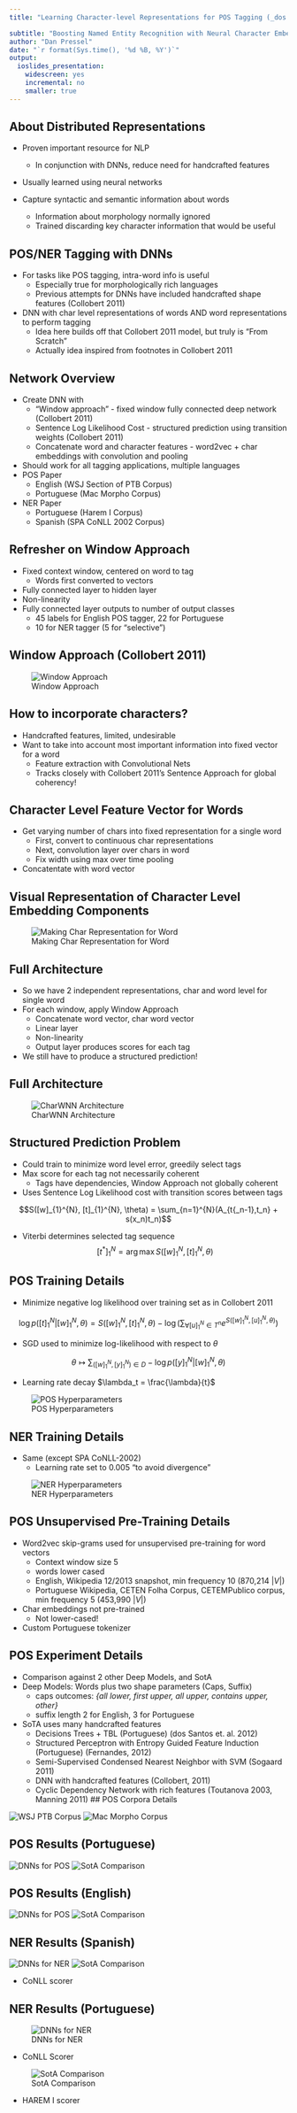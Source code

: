 ```yaml
---
title: "Learning Character-level Representations for POS Tagging (_dos Santos, Zadrozny_)"

subtitle: "Boosting Named Entity Recognition with Neural Character Embeddings (_dos Santos, Guimaraes_)"
author: "Dan Pressel"
date: "`r format(Sys.time(), '%d %B, %Y')`"
output:
  ioslides_presentation:
    widescreen: yes
    incremental: no
    smaller: true
---
```



## About Distributed Representations

  - Proven important resource for NLP
    - In conjunction with DNNs, reduce need for handcrafted features

  - Usually learned using neural networks

  - Capture syntactic and semantic information about words
    - Information about morphology normally ignored
    - Trained discarding key character information that would be useful

## POS/NER Tagging with DNNs

  - For tasks like POS tagging, intra-word info is useful
      - Especially true for morphologically rich languages
      - Previous attempts for DNNs have included handcrafted shape features (Collobert 2011)

  - DNN with char level representations of words AND word representations to perform tagging
    - Idea here builds off that Collobert 2011 model, but truly is "From Scratch"
    - Actually idea inspired from footnotes in Collobert 2011

## Network Overview

  - Create DNN with
     - "Window approach" - fixed window fully connected deep network (Collobert 2011)
     - Sentence Log Likelihood Cost - structured prediction using transition weights (Collobert 2011)
     - Concatenate word and character features - word2vec + char embeddings with convolution and pooling 

  - Should work for all tagging applications, multiple languages
  - POS Paper
    - English (WSJ Section of PTB Corpus)
    - Portuguese (Mac Morpho Corpus)
  - NER Paper
    - Portuguese (Harem I Corpus)
    - Spanish (SPA CoNLL 2002 Corpus)

## Refresher on Window Approach

  - Fixed context window, centered on word to tag
    - Words first converted to vectors
  - Fully connected layer to hidden layer
  - Non-linearity
  - Fully connected layer outputs to number of output classes
    - 45 labels for English POS tagger, 22 for Portuguese
    - 10 for NER tagger (5 for "selective")
  
## Window Approach (Collobert 2011)

![Window Approach](figure/window-approach.png)

## How to incorporate characters?

  - Handcrafted features, limited, undesirable
  - Want to take into account most important information into fixed vector for a word
    - Feature extraction with Convolutional Nets
    - Tracks closely with Collobert 2011's Sentence Approach for global coherency!

## Character Level Feature Vector for Words

  - Get varying number of chars into fixed representation for a single word
    - First, convert to continuous char representations
    - Next, convolution layer over chars in word
    - Fix width using max over time pooling
  - Concatentate with word vector

## Visual Representation of Character Level Embedding Components

![Making Char Representation for Word](figure/charnn.png)

## Full Architecture

  - So we have 2 independent representations, char and word level for single word
  - For each window, apply Window Approach
    - Concatenate word vector, char word vector
    - Linear layer
    - Non-linearity
    - Output layer produces scores for each tag
  - We still have to produce a structured prediction!

## Full Architecture

![CharWNN Architecture](figure/charwnn.png)

## Structured Prediction Problem
  - Could train to minimize word level error, greedily select tags
  - Max score for each tag not necessarily coherent
    - Tags have dependencies, Window Approach not globally coherent
  - Uses Sentence Log Likelihood cost with transition scores between tags

$$S([w]_{1}^{N}, [t]_{1}^{N}, \theta) = \sum_{n=1}^{N}(A_{t{_n-1},t_n} + s(x_n)t_n)$$

  - Viterbi determines selected tag sequence
$$[t^*]_{1}^{N} = \arg \max S([w]_{1}^{N}, [t]_{1}^{N}, \theta)$$

## POS Training Details

  - Minimize negative log likelihood over training set as in Collobert 2011

$$\log p([t]_{1}^{N} | [w]_{1}^{N}, \theta) = S([w]_{1}^{N}, [t]_{1}^{N}, \theta) - \log( \sum_{\forall [u]_{1}^{N} \in T^n} e^{S([w]_{1}^{N}, [u]_{1}^{N}, \theta)})$$

  - SGD used to minimize log-likelihood with respect to $\theta$

$$\theta \mapsto \sum_{([w]_{1}^{N}, [y]_{1}^{N}) \in D} -\log p([y]_{1}^{N}|[w]_{1}^{N},\theta)$$

  - Learning rate decay $\lambda_t = \frac{\lambda}{t}$

![POS Hyperparameters](figure/poshyper.png)

## NER Training Details

 - Same (except SPA CoNLL-2002)
   - Learning rate set to 0.005 "to avoid divergence"
 
 ![NER Hyperparameters](figure/nerhyper.png)

## POS Unsupervised Pre-Training Details
  - Word2vec skip-grams used for unsupervised pre-training for word vectors
    - Context window size 5
    - words lower cased
    - English, Wikipedia 12/2013 snapshot, min frequency 10 (870,214 $|V|$)
    - Portuguese Wikipedia, CETEN Folha Corpus, CETEMPublico corpus, min frequency 5 (453,990 $|V|$)
  - Char embeddings not pre-trained
    - Not lower-cased!
  - Custom Portuguese tokenizer

## POS Experiment Details

  - Comparison against 2 other Deep Models, and SotA
  - Deep Models: Words plus two shape parameters (Caps, Suffix)
    - caps outcomes: _{all lower, first upper, all upper, contains upper, other}_
    - suffix length 2 for English, 3 for Portuguese
  - SoTA uses many handcrafted features
    - Decisions Trees + TBL (Portuguese) (dos Santos et. al. 2012)
    - Structured Perceptron with Entropy Guided Feature Induction (Portuguese) (Fernandes, 2012)
    - Semi-Supervised Condensed Nearest Neighbor with SVM (Sogaard 2011)
    - DNN with handcrafted features (Collobert, 2011)
    - Cyclic Dependency Network with rich features (Toutanova 2003, Manning 2011)
## POS Corpora Details

![WSJ PTB Corpus](figure/wsj-ptb.png)
![Mac Morpho Corpus](figure/mac-morpho.png)

## POS Results (Portuguese)

![DNNs for POS](figure/dnn-mac-morpho-pos.png)
![SotA Comparison](figure/sota-mac-morpho-pos.png)

## POS Results (English)

![DNNs for POS](figure/dnn-wsj-ptb-pos.png)
![SotA Comparison](figure/sota-wsj-ptb-pos.png)

## NER Results (Spanish)

![DNNs for NER](figure/dnn-spa-conll-ner.png)
![SotA Comparison](figure/sota-spa-conll-ner.png)

  - CoNLL scorer

## NER Results (Portuguese)

![DNNs for NER](figure/dnn-harem-ner.png)

  - CoNLL Scorer

![SotA Comparison](figure/sota-harem-ner.png)

  - HAREM I scorer

